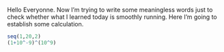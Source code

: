 Hello Everyonne. Now I'm trying to write some meaningless words just to check whether what I learned today is smoothly running. Here I'm going to establish some calculation.
```r
seq(1,20,2)
(1+10^-9)^(10^9)

    
```